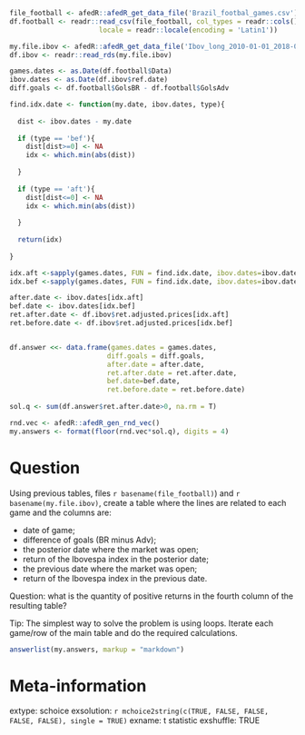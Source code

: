 ```r
file_football <- afedR::afedR_get_data_file('Brazil_footbal_games.csv')
df.football <- readr::read_csv(file_football, col_types = readr::cols(),
                      locale = readr::locale(encoding = 'Latin1'))

my.file.ibov <- afedR::afedR_get_data_file('Ibov_long_2010-01-01_2018-09-12.rds')
df.ibov <- readr::read_rds(my.file.ibov)

games.dates <- as.Date(df.football$Data)
ibov.dates <- as.Date(df.ibov$ref.date)
diff.goals <- df.football$GolsBR - df.football$GolsAdv

find.idx.date <- function(my.date, ibov.dates, type){
  
  dist <- ibov.dates - my.date  
  
  if (type == 'bef'){
    dist[dist>=0] <- NA
    idx <- which.min(abs(dist))
    
  } 
  
  if (type == 'aft'){
    dist[dist<=0] <- NA
    idx <- which.min(abs(dist))
    
  } 
  
  return(idx)
  
}

idx.aft <-sapply(games.dates, FUN = find.idx.date, ibov.dates=ibov.dates, type='aft')
idx.bef <-sapply(games.dates, FUN = find.idx.date, ibov.dates=ibov.dates, type='bef')

after.date <- ibov.dates[idx.aft]
bef.date <- ibov.dates[idx.bef]
ret.after.date <- df.ibov$ret.adjusted.prices[idx.aft]
ret.before.date <- df.ibov$ret.adjusted.prices[idx.bef]


df.answer <<- data.frame(games.dates = games.dates, 
                        diff.goals = diff.goals,
                        after.date = after.date,
                        ret.after.date = ret.after.date,
                        bef.date=bef.date,
                        ret.before.date = ret.before.date)
                        
sol.q <- sum(df.answer$ret.after.date>0, na.rm = T)

rnd.vec <- afedR::afedR_gen_rnd_vec()
my.answers <- format(floor(rnd.vec*sol.q), digits = 4)

```

Question
========

Using previous tables, files `r basename(file_football)`) and `r basename(my.file.ibov)`, create a table where the lines are related to each game and the columns are:

- date of game; 
- difference of goals (BR minus Adv); 
- the posterior date where the market was open; 
- return of the Ibovespa index in the posterior date; 
- the previous date where the market was open; 
- return of the Ibovespa index in the previous date.

Question: what is the quantity of positive returns in the fourth column of the resulting table?

Tip: The simplest way to solve the problem is using loops. Iterate each game/row of the main table and do the required calculations.

```r
answerlist(my.answers, markup = "markdown")
```


Meta-information
================
extype: schoice
exsolution: `r mchoice2string(c(TRUE, FALSE, FALSE, FALSE, FALSE), single = TRUE)`
exname: t statistic
exshuffle: TRUE

